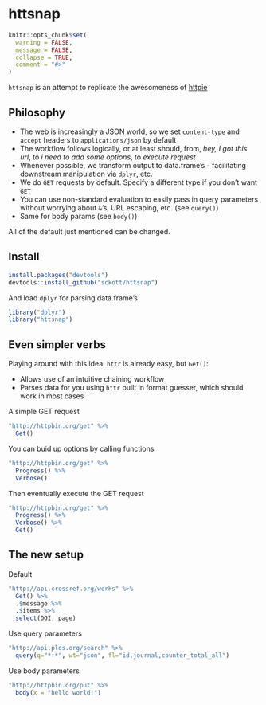 httsnap
=======

```r
knitr::opts_chunk$set(
  warning = FALSE,
  message = FALSE,
  collapse = TRUE,
  comment = "#>"
)
```

`httsnap` is an attempt to replicate the awesomeness of [httpie](https://github.com/jakubroztocil/httpie)

## Philosophy

* The web is increasingly a JSON world, so we set `content-type` and `accept` headers to `applications/json` by default 
* The workflow follows logically, or at least should, from, _hey, I got this url_, to _i need to add some options_, to _execute request_
* Whenever possible, we transform output to data.frame's - facilitating downstream manipulation via `dplyr`, etc.
* We do `GET` requests by default. Specify a different type if you don't want `GET`
* You can use non-standard evaluation to easily pass in query parameters without worrying about `&`'s, URL escaping, etc. (see `query()`)
* Same for body params (see `body()`)

All of the default just mentioned can be changed. 

## Install

```r
install.packages("devtools")
devtools::install_github("sckott/httsnap")
```

And load `dplyr` for parsing data.frame's

```r
library("dplyr")
library("httsnap")
```

## Even simpler verbs

Playing around with this idea. `httr` is already easy, but `Get()`:

* Allows use of an intuitive chaining workflow
* Parses data for you using `httr` built in format guesser, which should work in most cases

A simple GET request

```r
"http://httpbin.org/get" %>%
  Get()
```

You can buid up options by calling functions

```r
"http://httpbin.org/get" %>%
  Progress() %>%
  Verbose()
```

Then eventually execute the GET request

```r
"http://httpbin.org/get" %>%
  Progress() %>%
  Verbose() %>%
  Get()
```

## The new setup

Default 

```r
"http://api.crossref.org/works" %>%
  Get() %>% 
  .$message %>% 
  .$items %>% 
  select(DOI, page)
```

Use query parameters

```r
"http://api.plos.org/search" %>%
  query(q="*:*", wt="json", fl="id,journal,counter_total_all")
```

Use body parameters

```r
"http://httpbin.org/put" %>%
  body(x = "hello world!")
```
